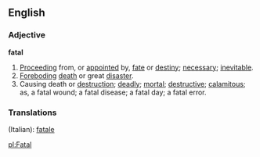 ==English==

===Adjective===

'''fatal'''

#[[Proceeding]] from, or [[appointed]] by, [[fate]] or [[destiny]]; [[necessary]]; [[inevitable]].
#[[Foreboding]] [[death]] or great [[disaster]].
#Causing death or [[destruction]]; [[deadly]]; [[mortal]]; [[destructive]]; [[calamitous]]; as, a fatal wound; a fatal disease; a fatal day; a fatal error.

===Translations===
(Italian): [[fatale]]

[[pl:Fatal]]